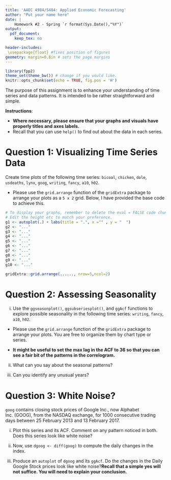 ```yaml
---
title: 'AAEC 4984/5484: Applied Economic Forecasting'
author: "Put your name here"
date: |
    Homework #2 - Spring `r format(Sys.Date(),"%Y")` 
output: 
  pdf_document:
    keep_tex: no

header-includes:
 \usepackage{float} #fixes position of figures
geometry: margin=0.8in # sets the page margins
---
```


```r
library(fpp2)
theme_set(theme_bw()) # change if you would like.
knitr::opts_chunk$set(echo = TRUE, fig.pos = 'H')
```


The purpose of this assignment is to enhance your understanding of time series and data patterns. It is intended to be rather straightforward and simple.

**Instructions**: 

- **Where necessary, please ensure that your graphs and visuals have properly titles and axes labels.** 
- Recall that you can use `help()` to find out about the data in each series. 

# Question 1: Visualizing Time Series Data

Create time plots of the following time series: `bicoal`, `chicken`, `dole`, `usdeaths`, `lynx`, `goog`, `writing`, `fancy`, `a10`, `h02`. 

- Please use the `grid.arrange` function of the `gridExtra` package to arrange your plots as a `5 x 2` grid. Below, I have provided the base code to achieve this. 


```r
# To display your graphs, remember to delete the eval = FALSE code chunk option. 
# Edit the height etc to match your preference.
g1 <- autoplot(.) + labs(title = ".", x ="" , y = "  ")
g2 <- "..." 
g3 <- "..."
g4 <- "..."
g5 <- "..."
g6 <- "..."
g7 <- "..."
g8 <- "..."
g9 <- "..."
g10 <- "..."

gridExtra::grid.arrange(......, nrow=5,ncol=2)
```

\newpage

# Question 2: Assessing Seasonality

i. Use the `ggseasonplot()`, `ggsubseriesplot()`, and `ggAcf` functions to explore possible seasonality in the following time series: `writing`, `fancy`, `a10`, `h02`. 

- Please use the `grid.arrange` function of the `gridExtra` package to arrange your plots. You are free to organize them by chart type or series.

- **It might be useful to set the max lag in the ACF to 36 so that you can see a fair bit of the patterns in the correlogram.** 

ii. What can you say about the seasonal patterns?

iii. Can you identify any unusual years?

\newpage

# Question 3: White Noise?

`goog` contains closing stock prices of Google Inc., now Alphabet Inc. (GOOG), from the NASDAQ exchange, for 1000 consecutive trading days between 25 February 2013 and 13 February 2017. 

i. Plot this series and its ACF. Comment on any pattern noticed in both. Does this series look like white noise?

ii. Now, use `dgoog <- diff(goog)` to compute the daily changes in the index. 

iii. Produce an `autoplot` of `dgoog` and its `ggAcf`. Do the changes in the Daily Google Stock prices look like white noise?**Recall that a simple yes will not suffice. You will need to explain your conclusion.**


